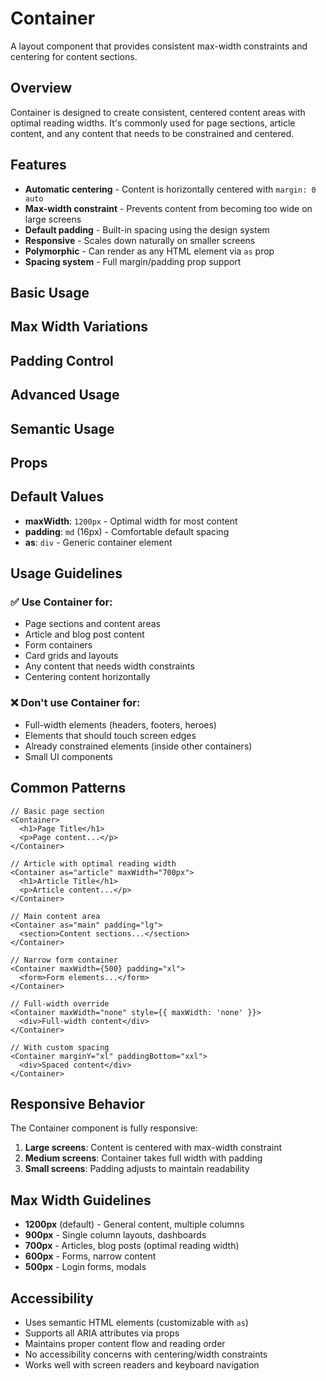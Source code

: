 
<Meta of={ContainerStories} />

# Container

A layout component that provides consistent max-width constraints and centering for content sections.

## Overview

Container is designed to create consistent, centered content areas with optimal reading widths. It's commonly used for page sections, article content, and any content that needs to be constrained and centered.

## Features

- **Automatic centering** - Content is horizontally centered with `margin: 0 auto`
- **Max-width constraint** - Prevents content from becoming too wide on large screens
- **Default padding** - Built-in spacing using the design system
- **Responsive** - Scales down naturally on smaller screens
- **Polymorphic** - Can render as any HTML element via `as` prop
- **Spacing system** - Full margin/padding prop support

## Basic Usage

<Canvas of={ContainerStories.Default} />

## Max Width Variations

<Canvas of={ContainerStories.CustomMaxWidth} />
<Canvas of={ContainerStories.NarrowWidth} />
<Canvas of={ContainerStories.FullWidth} />

## Padding Control

<Canvas of={ContainerStories.CustomPadding} />
<Canvas of={ContainerStories.NoPadding} />

## Advanced Usage

<Canvas of={ContainerStories.NestedContainers} />
<Canvas of={ContainerStories.WithCustomSpacing} />

## Semantic Usage

<Canvas of={ContainerStories.PolymorphicMain} />
<Canvas of={ContainerStories.ArticleContainer} />

## Props

<ArgTypes of={ContainerStories} />

## Default Values

- **maxWidth**: `1200px` - Optimal width for most content
- **padding**: `md` (16px) - Comfortable default spacing
- **as**: `div` - Generic container element

## Usage Guidelines

### ✅ Use Container for:
- Page sections and content areas
- Article and blog post content
- Form containers
- Card grids and layouts
- Any content that needs width constraints
- Centering content horizontally

### ❌ Don't use Container for:
- Full-width elements (headers, footers, heroes)
- Elements that should touch screen edges
- Already constrained elements (inside other containers)
- Small UI components

## Common Patterns

```tsx
// Basic page section
<Container>
  <h1>Page Title</h1>
  <p>Page content...</p>
</Container>

// Article with optimal reading width
<Container as="article" maxWidth="700px">
  <h1>Article Title</h1>
  <p>Article content...</p>
</Container>

// Main content area
<Container as="main" padding="lg">
  <section>Content sections...</section>
</Container>

// Narrow form container
<Container maxWidth={500} padding="xl">
  <form>Form elements...</form>
</Container>

// Full-width override
<Container maxWidth="none" style={{ maxWidth: 'none' }}>
  <div>Full-width content</div>
</Container>

// With custom spacing
<Container marginY="xl" paddingBottom="xxl">
  <div>Spaced content</div>
</Container>
```

## Responsive Behavior

The Container component is fully responsive:

1. **Large screens**: Content is centered with max-width constraint
2. **Medium screens**: Container takes full width with padding
3. **Small screens**: Padding adjusts to maintain readability

## Max Width Guidelines

- **1200px** (default) - General content, multiple columns
- **900px** - Single column layouts, dashboards
- **700px** - Articles, blog posts (optimal reading width)
- **600px** - Forms, narrow content
- **500px** - Login forms, modals

## Accessibility

- Uses semantic HTML elements (customizable with `as`)
- Supports all ARIA attributes via props
- Maintains proper content flow and reading order
- No accessibility concerns with centering/width constraints
- Works well with screen readers and keyboard navigation